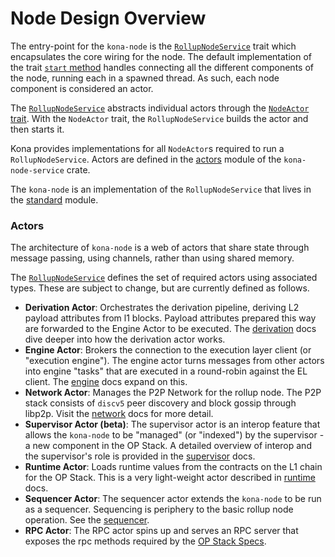 # Node Design Overview

The entry-point for the `kona-node` is the [`RollupNodeService`][trait]
trait which encapsulates the core wiring for the node. The default
implementation of the trait [`start` method][start] handles connecting
all the different components of the node, running each in a spawned
thread. As such, each node component is considered an actor.

The [`RollupNodeService`][trait] abstracts individual actors through
the [`NodeActor` trait][actor]. With the `NodeActor` trait, the
`RollupNodeService` builds the actor and then starts it.

Kona provides implementations for all `NodeActor`s required
to run a `RollupNodeService`. Actors are defined in the
[actors][actors] module of the `kona-node-service` crate.

The `kona-node` is an implementation of the `RollupNodeService`
that lives in the [standard][standard] module.


### Actors

The architecture of `kona-node` is a web of actors that share
state through message passing, using channels, rather than using
shared memory.

The [`RollupNodeService`][trait] defines the set of required
actors  using associated types. These are subject to change,
but are currently defined as follows.

- **Derivation Actor**: Orchestrates the derivation pipeline,
  deriving L2 payload attributes from l1 blocks. Payload
  attributes prepared this way are forwarded to the Engine
  Actor to be executed. The [derivation][derivation] docs
  dive deeper into how the derivation actor works.
- **Engine Actor**: Brokers the connection to the execution
  layer client (or "execution engine"). The engine actor
  turns messages from other actors into engine "tasks"
  that are executed in a round-robin against the EL client.
  The [engine][engine] docs expand on this.
- **Network Actor**: Manages the P2P Network for the rollup
  node. The P2P stack consists of `discv5` peer discovery
  and block gossip through libp2p. Visit the [network][p2p]
  docs for more detail.
- **Supervisor Actor (beta)**: The supervisor actor is an
  interop feature that allows the `kona-node` to be
  "managed" (or "indexed") by the supervisor - a new
  component in the OP Stack. A detailed overview of
  interop and the supervisor's role is provided in the
  [supervisor][supervisor] docs.
- **Runtime Actor**: Loads runtime values from the contracts
  on the L1 chain for the OP Stack. This is a very
  light-weight actor described in [runtime][runtime] docs.
- **Sequencer Actor**: The sequencer actor extends the
  `kona-node` to be run as a sequencer. Sequencing is
  periphery to the basic rollup node operation. See
  the [sequencer][sequencer].
- **RPC Actor**: The RPC actor spins up and serves an
  RPC server that exposes the rpc methods required by
  the [OP Stack Specs][specs].




[p2p]: ./p2p
[engine]: ./engine
[derivation]: ./derivation
[supervisor]: ./supervisor
[runtime]: ./runtime
[sequencer]: ./sequencer

[specs]: https://specs.optimism.io/protocol/rollup-node.html

[standard]: https://github.com/op-rs/kona/blob/main/crates/node/service/src/service/standard/node.rs
[actors]: https://github.com/op-rs/kona/tree/main/crates/node/service/src/actors
[actor]: https://github.com/op-rs/kona/blob/main/crates/node/service/src/actors/traits.rs#L19
[start]: https://github.com/op-rs/kona/blob/main/crates/node/service/src/service/core.rs#L161-L162
[trait]: https://github.com/op-rs/kona/blob/main/crates/node/service/src/service/core.rs#L56
